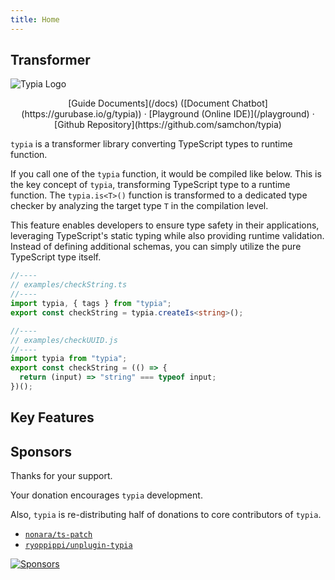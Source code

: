 ```yaml
---
title: Home
---
```






## Transformer
![Typia Logo](/logo.png)

<center>
[Guide Documents](/docs) ([Document Chatbot](https://gurubase.io/g/typia)) · [Playground (Online IDE)](/playground) · [Github Repository](https://github.com/samchon/typia)
</center>

`typia` is a transformer library converting TypeScript types to runtime function. 

If you call one of the `typia` function, it would be compiled like below. This is the key concept of `typia`, transforming TypeScript type to a runtime function. The `typia.is<T>()` function is transformed to a dedicated type checker by analyzing the target type `T` in the compilation level.

This feature enables developers to ensure type safety in their applications, leveraging TypeScript's static typing while also providing runtime validation. Instead of defining additional schemas, you can simply utilize the pure TypeScript type itself.

```typescript
//----
// examples/checkString.ts
//----
import typia, { tags } from "typia";
export const checkString = typia.createIs<string>();

//----
// examples/checkUUID.js
//----
import typia from "typia";
export const checkString = (() => {
  return (input) => "string" === typeof input;
})();
```




## Key Features
<HomeLayout>
  <HomeStrengthMovie />
</HomeLayout>




## Sponsors
Thanks for your support.

Your donation encourages `typia` development.

Also, `typia` is re-distributing half of donations to core contributors of `typia`.

  - [`nonara/ts-patch`](https://github.com/nonara/ts-patch)
  - [`ryoppippi/unplugin-typia`](https://github.com/ryoppippi/unplugin-typia)

[![Sponsors](https://opencollective.com/typia/badge.svg?avatarHeight=75&width=600)](https://opencollective.com/typia)